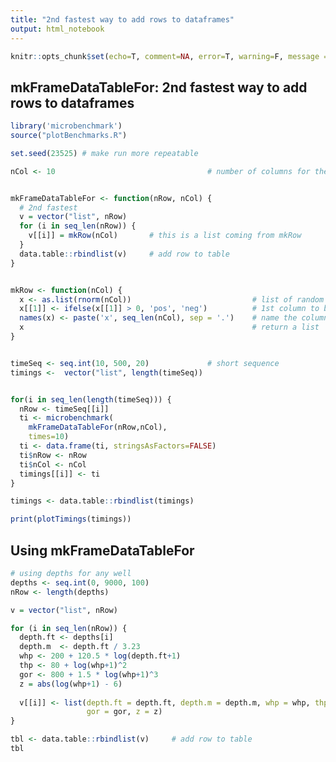 ```yaml
---
title: "2nd fastest way to add rows to dataframes"
output: html_notebook
---
```


```r
knitr::opts_chunk$set(echo=T, comment=NA, error=T, warning=F, message = F, fig.align = 'center')
```

## mkFrameDataTableFor: 2nd fastest way to add rows to dataframes
```r
library('microbenchmark')
source("plotBenchmarks.R")

set.seed(23525) # make run more repeatable

nCol <- 10                                  # number of columns for the test DF


mkFrameDataTableFor <- function(nRow, nCol) {
  # 2nd fastest
  v = vector("list", nRow)
  for (i in seq_len(nRow)) {
    v[[i]] = mkRow(nCol)       # this is a list coming from mkRow
  }
  data.table::rbindlist(v)     # add row to table
}


mkRow <- function(nCol) {
  x <- as.list(rnorm(nCol))                           # list of random numbers
  x[[1]] <- ifelse(x[[1]] > 0, 'pos', 'neg')          # 1st column to be a string
  names(x) <- paste('x', seq_len(nCol), sep = '.')    # name the columns
  x                                                   # return a list
}


timeSeq <- seq.int(10, 500, 20)             # short sequence
timings <-  vector("list", length(timeSeq))


for(i in seq_len(length(timeSeq))) {
  nRow <- timeSeq[[i]]
  ti <- microbenchmark(
    mkFrameDataTableFor(nRow,nCol),
    times=10)
  ti <- data.frame(ti, stringsAsFactors=FALSE)
  ti$nRow <- nRow
  ti$nCol <- nCol
  timings[[i]] <- ti
}

timings <- data.table::rbindlist(timings)

print(plotTimings(timings))
```


## Using mkFrameDataTableFor

```r
# using depths for any well
depths <- seq.int(0, 9000, 100)
nRow <- length(depths)

v = vector("list", nRow)

for (i in seq_len(nRow)) {
  depth.ft <- depths[i]
  depth.m  <- depth.ft / 3.23
  whp <- 200 + 120.5 * log(depth.ft+1)
  thp <- 80 + log(whp+1)^2 
  gor <- 800 + 1.5 * log(whp+1)^3
  z = abs(log(whp+1) - 6)
  
  v[[i]] <- list(depth.ft = depth.ft, depth.m = depth.m, whp = whp, thp = thp,
                 gor = gor, z = z)
}

tbl <- data.table::rbindlist(v)     # add row to table
tbl
```

